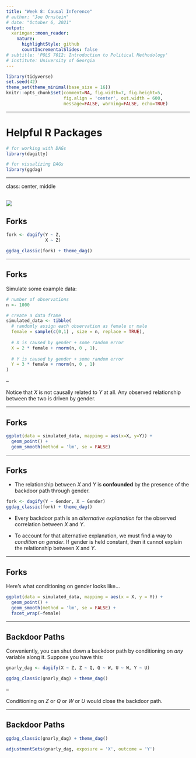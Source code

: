 ```yaml
---
title: "Week 8: Causal Inference"
# author: "Joe Ornstein"
# date: "October 6, 2021"
output:
  xaringan::moon_reader:
    nature:
      highlightStyle: github
      countIncrementalSlides: false
# subtitle: 'POLS 7012: Introduction to Political Methodology'
# institute: University of Georgia
---
```


```r
library(tidyverse)
set.seed(42)
theme_set(theme_minimal(base_size = 16))
knitr::opts_chunk$set(comment=NA, fig.width=7, fig.height=5, 
                      fig.align = 'center', out.width = 600,
                      message=FALSE, warning=FALSE, echo=TRUE)
```


---

# Helpful R Packages

```r
# for working with DAGs
library(dagitty)

# for visualizing DAGs
library(ggdag)
```
---

class: center, middle

![](img/elemental-confounds-mcelreath.png)
---

## Forks

```r
fork <- dagify(Y ~ Z,
               X ~ Z)

ggdag_classic(fork) + theme_dag()
```

---

## Forks

Simulate some example data:

```r
# number of observations
n <- 1000

# create a data frame
simulated_data <- tibble(
  # randomly assign each observation as female or male
  female = sample(c(0,1) , size = n, replace = TRUE),
  
  # X is caused by gender + some random error
  X = 2 * female + rnorm(n, 0 , 1),
  
  # Y is caused by gender + some random error
  Y = 3 * female + rnorm(n, 0 , 1)
) 
```

--

Notice that $X$ is not causally related to $Y$ at all. Any observed relationship between the two is driven by gender.

---

## Forks

```r
ggplot(data = simulated_data, mapping = aes(x=X, y=Y)) +
  geom_point() +
  geom_smooth(method = 'lm', se = FALSE)
```

---

## Forks

- The relationship between $X$ and $Y$ is **confounded** by the presence of the backdoor path through gender.

```r
fork <- dagify(Y ~ Gender, X ~ Gender)
ggdag_classic(fork) + theme_dag()
```

- Every backdoor path is an *alternative explanation* for the observed correlation between $X$ and $Y$.

- To account for that alternative explanation, we must find a way to *condition on gender*. If gender is held constant, then it cannot explain the relationship between $X$ and $Y$.

---

## Forks

Here's what conditioning on gender looks like...

```r
ggplot(data = simulated_data, mapping = aes(x = X, y = Y)) + 
  geom_point() +
  geom_smooth(method = 'lm', se = FALSE) +
  facet_wrap(~female)
```

---

## Backdoor Paths

Conveniently, you can shut down a backdoor path by conditioning on *any* variable along it. Suppose you have this:

```r
gnarly_dag <- dagify(X ~ Z, Z ~ Q, Q ~ W, U ~ W, Y ~ U)

ggdag_classic(gnarly_dag) + theme_dag()
```

--

Conditioning on $Z$ or $Q$ or $W$ or $U$ would close the backdoor path.

---

## Backdoor Paths

```r
ggdag_classic(gnarly_dag) + theme_dag()
```

```r
adjustmentSets(gnarly_dag, exposure = 'X', outcome = 'Y')
```
